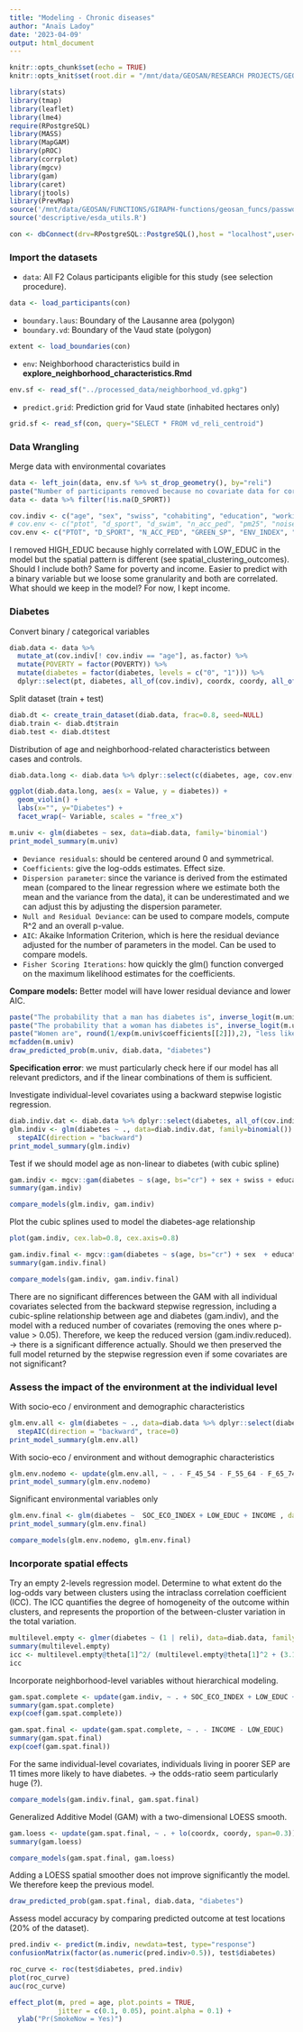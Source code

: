 ```yaml
---
title: "Modeling - Chronic diseases"
author: "Anaïs Ladoy"
date: '2023-04-09'
output: html_document
---
```


```r
knitr::opts_chunk$set(echo = TRUE)
knitr::opts_knit$set(root.dir = "/mnt/data/GEOSAN/RESEARCH PROJECTS/GEOCHRONIC @ LASIG (EPFL)/GEOSAN-geochronic/src")
```

```r
library(stats)
library(tmap)
library(leaflet)
library(lme4)
require(RPostgreSQL)
library(MASS)
library(MapGAM)
library(pROC)
library(corrplot)
library(mgcv)
library(gam)
library(caret)
library(jtools)
library(PrevMap)
source('/mnt/data/GEOSAN/FUNCTIONS/GIRAPH-functions/geosan_funcs/password_utils.R')
source('descriptive/esda_utils.R')
```

```r
con <- dbConnect(drv=RPostgreSQL::PostgreSQL(),host = "localhost",user= "aladoy",rstudioapi::askForPassword(),dbname="geosan")
```

### Import the datasets

- `data`: All F2 Colaus participants eligible for this study (see selection procedure).

```r
data <- load_participants(con)
```

- `boundary.laus`: Boundary of the Lausanne area (polygon)
- `boundary.vd`: Boundary of the Vaud state (polygon)

```r
extent <- load_boundaries(con)
```

- `env`: Neighborhood characteristics build in **explore_neighborhood_characteristics.Rmd**

```r
env.sf <- read_sf("../processed_data/neighborhood_vd.gpkg")
```

- `predict.grid`: Prediction grid for Vaud state (inhabited hectares only)

```r
grid.sf <- read_sf(con, query="SELECT * FROM vd_reli_centroid")
```


### Data Wrangling


<!-- Create a measure of neighborhood environmental exposure and deprivation by converting ENV_INDEX and SOC_ECO_INDEX to quintiles (n=5). -->
<!-- ```{r, include=FALSE} -->
<!-- env.sf <- env.sf %>% mutate(env_depriv = factor(ntile(env_index, 5)), soceco_depriv = factor(ntile(soc_eco_index, 5)), ptot_quint = factor(ntile(ptot, 5))) -->
<!-- ``` -->

Merge data with environmental covariates
```r
data <- left_join(data, env.sf %>% st_drop_geometry(), by="reli")
paste("Number of participants removed because no covariate data for corresponding RELI: ", data %>% filter(is.na(D_SPORT)) %>% nrow())
data <- data %>% filter(!is.na(D_SPORT))
```

<!-- ```{r} -->
<!-- tmap_mode("view") -->
<!-- tm_shape(env.sf) + -->
<!--   tm_polygons("env_depriv", palette = "YlOrRd", alpha=0.8, title="Quintiles") + -->
<!--   tm_layout(title="Neihgborhood environmental vulnerability in Lausanne") -->
<!-- tm_shape(env.sf) + -->
<!--   tm_polygons("soceco_depriv", palette = "YlOrRd", alpha=0.8, title="Quintiles") + -->
<!--   tm_layout(title="Neihgborhood socio-economic deprivation in Lausanne") -->
<!-- tm_shape(env.sf) + -->
<!--   tm_polygons("ptot_quint", palette = "YlOrRd", alpha=0.8, title="Quintiles") + -->
<!--   tm_layout(title="Neihgborhood population density in Lausanne") -->
<!-- ``` -->


```r
cov.indiv <- c("age", "sex", "swiss", "cohabiting", "education", "working", "difficulties", "smoking", "drinking", "inactivity", "moved")
# cov.env <- c("ptot", "d_sport", "d_swim", "n_acc_ped", "pm25", "noise")
cov.env <- c("PTOT", "D_SPORT", "N_ACC_PED", "GREEN_SP", "ENV_INDEX", "SOC_ECO_INDEX", "SWISS", "UNEMPLOYMENT", "LOW_EDUC", "INCOME", "HH_1PERS", "F_45_54", "F_55_64", "F_65_74", "F_75_MORE", "M_45_54", "M_55_64", "M_65_74", "M_75_MORE")
```

I removed HIGH_EDUC because highly correlated with LOW_EDUC in the model but the spatial pattern is different (see spatial_clustering_outcomes). Should I include both?
Same for poverty and income. Easier to predict with a binary variable but we loose some granularity and both are correlated. What should we keep in the model? For now, I kept income.

### Diabetes

Convert binary / categorical variables
```r
diab.data <- data %>% 
  mutate_at(cov.indiv[! cov.indiv == "age"], as.factor) %>% 
  mutate(POVERTY = factor(POVERTY)) %>%
  mutate(diabetes = factor(diabetes, levels = c("0", "1"))) %>%
  dplyr::select(pt, diabetes, all_of(cov.indiv), coordx, coordy, all_of(cov.env), reli)
```

Split dataset (train + test)
```r
diab.dt <- create_train_dataset(diab.data, frac=0.8, seed=NULL)
diab.train <- diab.dt$train
diab.test <- diab.dt$test
```

Distribution of age and neighborhood-related characteristics between cases and controls.
```r
diab.data.long <- diab.data %>% dplyr::select(c(diabetes, age, cov.env[! cov.env == "POVERTY"])) %>% gather(key = "Variable", value = "Value", -diabetes)

ggplot(diab.data.long, aes(x = Value, y = diabetes)) +
  geom_violin() +
  labs(x="", y="Diabetes") + 
  facet_wrap(~ Variable, scales = "free_x") 
```


```r
m.univ <- glm(diabetes ~ sex, data=diab.data, family='binomial')
print_model_summary(m.univ)
```
- `Deviance residuals`: should be centered around 0 and symmetrical. 
- `Coefficients`: give the log-odds estimates. Effect size.
- `Dispersion parameter`: since the variance is derived from the estimated mean (compared to the linear regression where we estimate both the mean and the variance from the data), it can be underestimated and we can adjust this by adjusting the dispersion parameter.
- `Null and Residual Deviance`: can be used to compare models, compute R^2 and an overall p-value.
- `AIC`: Akaike Information Criterion, which is here the residual deviance adjusted for the number of parameters in the model. Can be used to compare models.
- `Fisher Scoring Iterations`: how quickly the glm() function converged on the maximum likelihood estimates for the coefficients.

**Compare models:** Better model will have lower residual deviance and lower AIC.

```r
paste("The probability that a man has diabetes is", inverse_logit(m.univ$coefficients[[1]]))
paste("The probability that a woman has diabetes is", inverse_logit(m.univ$coefficients[[1]] + m.univ$coefficients[[2]]))
paste("Women are", round(1/exp(m.univ$coefficients[[2]]),2), "less likely to have diabetes than a man.")
mcfadden(m.univ)
draw_predicted_prob(m.univ, diab.data, "diabetes")
```

**Specification error**: we must particularly check here if our model has all relevant predictors, and if the linear combinations of them is sufficient.


Investigate individual-level covariates using a backward stepwise logistic regression.
```r
diab.indiv.dat <- diab.data %>% dplyr::select(diabetes, all_of(cov.indiv))
glm.indiv <- glm(diabetes ~ ., data=diab.indiv.dat, family=binomial()) %>% 
  stepAIC(direction = "backward")
print_model_summary(glm.indiv)
```

Test if we should model age as non-linear to diabetes (with cubic spline)
```r
gam.indiv <- mgcv::gam(diabetes ~ s(age, bs="cr") + sex + swiss + education + working + difficulties + smoking + inactivity, method = "GCV.Cp", data=diab.data, family="binomial")
summary(gam.indiv)
```
```r
compare_models(glm.indiv, gam.indiv)
```
Plot the cubic splines used to model the diabetes-age relationship
```r
plot(gam.indiv, cex.lab=0.8, cex.axis=0.8)
```

```r
gam.indiv.final <- mgcv::gam(diabetes ~ s(age, bs="cr") + sex  + education + difficulties  + smoking + inactivity, method = "GCV.Cp", data=diab.data, family="binomial")
summary(gam.indiv.final)
```
```r
compare_models(gam.indiv, gam.indiv.final)
```


There are no significant differences between the GAM with all individual covariates selected from the backward stepwise regression, including a cubic-spline relationship between age and diabetes (gam.indiv), and the model with a reduced number of covariates (removing the ones where p-value > 0.05). Therefore, we keep the reduced version (gam.indiv.reduced).
-> there is a significant difference actually. Should we then preserved the full model returned by the stepwise regression even if some covariates are not significant?


### Assess the impact of the environment at the individual level

With socio-eco / environment and demographic characteristics
```r
glm.env.all <- glm(diabetes ~ ., data=diab.data %>% dplyr::select(diabetes, all_of(cov.env)), family=binomial()) %>% 
  stepAIC(direction = "backward", trace=0)
print_model_summary(glm.env.all)
```


With socio-eco / environment and without demographic characteristics
```r
glm.env.nodemo <- update(glm.env.all, ~ . - F_45_54 - F_55_64 - F_65_74 - F_75_MORE - M_45_54 - M_55_64 - M_65_74 - M_75_MORE )
print_model_summary(glm.env.nodemo)
```

Significant environmental variables only
```r
glm.env.final <- glm(diabetes ~  SOC_ECO_INDEX + LOW_EDUC + INCOME , data=diab.data, family=binomial())
print_model_summary(glm.env.final)
```

```r
compare_models(glm.env.nodemo, glm.env.final)
```



### Incorporate spatial effects

Try an empty 2-levels regression model. 
Determine to what extent do the log-odds vary between clusters using the intraclass correlation coefficient (ICC). The ICC quantifies the degree of homogeneity of the outcome within clusters, and represents the proportion of the between-cluster variation in the total variation.
```r
multilevel.empty <- glmer(diabetes ~ (1 | reli), data=diab.data, family=binomial("logit"))
summary(multilevel.empty)
icc <- multilevel.empty@theta[1]^2/ (multilevel.empty@theta[1]^2 + (3.14159^2/3))
icc
```

<!-- ```{r} -->
<!-- ggplot(diab.data, aes(ptot, env_index)) +  -->
<!--   geom_point() + -->
<!--   geom_smooth() -->
<!-- ggplot(diab.data, aes(ptot, soc_eco_index)) +  -->
<!--   geom_point() + -->
<!--   geom_smooth() -->
<!-- ``` -->


Incorporate neighborhood-level variables without hierarchical modeling.
```r
gam.spat.complete <- update(gam.indiv, ~ . + SOC_ECO_INDEX + LOW_EDUC + INCOME)
summary(gam.spat.complete)
exp(coef(gam.spat.complete))
```

```r
gam.spat.final <- update(gam.spat.complete, ~ . - INCOME - LOW_EDUC)
summary(gam.spat.final)
exp(coef(gam.spat.final))
```


For the same individual-level covariates, individuals living in poorer SEP are 11 times more likely to have diabetes. -> the odds-ratio seem particularly huge (?).

```r
compare_models(gam.indiv.final, gam.spat.final)
```


Generalized Additive Model (GAM) with a two-dimensional LOESS smooth.
```r
gam.loess <- update(gam.spat.final, ~ . + lo(coordx, coordy, span=0.3))
summary(gam.loess)
```

```r
compare_models(gam.spat.final, gam.loess)
```
Adding a LOESS spatial smoother does not improve significantly the model. We therefore keep the previous model.

<!-- ```{r} -->
<!-- a <- data.frame(pred_prob = inverse_logit(predict.gam(gam.spat.final, diab.data, type='response')), observed=diab.data$diabetes) -->
<!-- ``` -->


<!-- ```{r} -->
<!-- predgrid <- predgrid(diab.data[, c("coordx","coordy")], map=as(boundary.vd, "Spatial")) -->
<!-- m1 <- modgam(diabetes~ age + sex + education + difficulties + inactivity + SOC_ECO_INDEX + lo(coordx, coordy), data=diab.data, rgrid=predgrid, sp=0.3, type="spatial", family = "binomial", reference="none", permute=0) -->
<!-- summary(m1) -->
<!-- plot(m1, exp=TRUE, data, contours = "response") -->
<!-- ``` -->



```r
draw_predicted_prob(gam.spat.final, diab.data, "diabetes")
```



Assess model accuracy by comparing predicted outcome at test locations (20% of the dataset).
```r
pred.indiv <- predict(m.indiv, newdata=test, type="response")
confusionMatrix(factor(as.numeric(pred.indiv>0.5)), test$diabetes)
```

```r
roc_curve <- roc(test$diabetes, pred.indiv)
plot(roc_curve)
auc(roc_curve)
```



```r
effect_plot(m, pred = age, plot.points = TRUE,
            jitter = c(0.1, 0.05), point.alpha = 0.1) +
  ylab("Pr(SmokeNow = Yes)")
```


